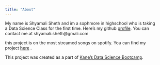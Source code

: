 ```yaml
---
title: "About"
---
```


My name is Shyamali Sheth and im a sophmore in highschool who is taking a Data Science Class for the first time. Here's my github [profile](https://github.com/Shyamali-Sheth). You can contact me at shyamali.sheth@gmali.com

this project is on the most streamed songs on spotify. You can find my project [here](https://shyamali.quarto.pub/spotify-songs-2023/) .

This project was created as a part of [Kane’s Data Science Bootcamp](https://bootcamp.davidkane.info/). 


